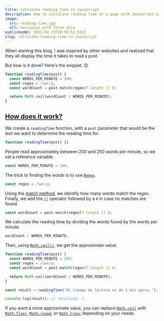 ```yaml
---
title: Calculate reading time in Javascript
description: How to calculate reading time of a page with Javascript without using dependencies
image:
  src: reading-time.jpg
  alt: Hourglass with three dice
publishedAt: 2023-03-13T20:58:52.541Z
slug: calculate-reading-time-in-javascript
---
```



<Picture src={frontmatter.image.src} alt={frontmatter.image.alt} />

When starting this blog, I was inspired by other websites and realized that they all display the time it takes to read a post.

But how is it done? Here's the snippet. 😉

```js
function readingTime(post) {
  const WORDS_PER_MINUTE = 200;
  const regex = /\w+/g;
  const wordCount = post.match(regex)?.length || 0;

  return Math.ceil(wordCount / WORDS_PER_MINUTE);
}
```

## [How does it work?](#how-does-it-work)

We create a `readingTime` function, with a `post` parameter that would be the text we want to determine the reading time for.

```js
function readingTime(post) {}
```

People read approximately between 200 and 250 words per minute, so we set a reference variable.

```js
const WORDS_PER_MINUTE = 200;
```

The trick to finding the words is to use [`Regex`](https://developer.mozilla.org/en-US/docs/Web/JavaScript/Guide/Regular_Expressions).

```js
const regex = /\w+/g;
```

Using the [match method](<(https://developer.mozilla.org/en-US/docs/Web/JavaScript/Reference/Global_Objects/String/match)>), we identify how many words match the regex. Finally, we add the [`||`](https://developer.mozilla.org/en-US/docs/Web/JavaScript/Reference/Operators/Logical_OR_assignment) operator followed by a `0` in case no matches are found.

```js
const wordCount = post.match(regex)?.length || 0;
```

We calculate the reading time by dividing the words found by the words per minute.

```js
wordCount / WORDS_PER_MINUTE;
```

Then, using [`Math.ceil()`](https://developer.mozilla.org/en-US/docs/Web/JavaScript/Reference/Global_Objects/Math/ceil), we get the approximate value:

```js
function readingTime(post) {
  const WORDS_PER_MINUTE = 200;
  const regex = /\w+/g;
  const wordCount = post.match(regex)?.length || 0;

  return Math.ceil(wordCount / WORDS_PER_MINUTE);
}

const result = readingTime('Mi tiempo de lectura es de 1 min aprox.');

console.log(result); // resultado: 1
```

If you want a more approximate value, you can replace [`Math.ceil`](https://developer.mozilla.org/en-US/docs/Web/JavaScript/Reference/Global_Objects/Math/ceil) with [`Math.floor`](https://developer.mozilla.org/en-US/docs/Web/JavaScript/Reference/Global_Objects/Math/floor), [`Math.round`](https://developer.mozilla.org/en-US/docs/Web/JavaScript/Reference/Global_Objects/Math/round), or [`Math.trunc`](https://developer.mozilla.org/en-US/docs/Web/JavaScript/Reference/Global_Objects/Math/trunc) depending on your needs.
